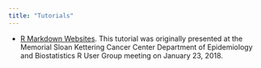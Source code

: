 ```yaml
---
title: "Tutorials"
---
```


- [R Markdown Websites](rmarkdown_websites_tutorial.Rmd). This tutorial was originally presented at the Memorial Sloan Kettering Cancer Center Department of Epidemiology and Biostatistics R User Group meeting on January 23, 2018.